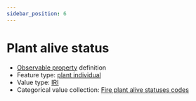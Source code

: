 ```yaml
---
sidebar_position: 6
---
```



# Plant alive status

- [Observable property](/viewers/dawe-vocabs?uri=https://linked.data.gov.au/def/test/dawe-cv/e9891e08-d5a2-45ba-a644-c3f5bf347918) definition
- Feature type: [plant individual](http://linked.data.gov.au/def/tern-cv/60d7edf8-98c6-43e9-841c-e176c334d270)
- Value type: [IRI](https://w3id.org/tern/ontologies/tern/IRI)
- Categorical value collection: [Fire plant alive statuses codes](/viewers/dawe-vocabs?uri=https://linked.data.gov.au/def/test/dawe-cv/29d1081d-9cde-42ab-b59a-6bfc8bdda01d)

<Example protocolModule="fire" observableProperty="https://linked.data.gov.au/def/test/dawe-cv/e9891e08-d5a2-45ba-a644-c3f5bf347918" />
